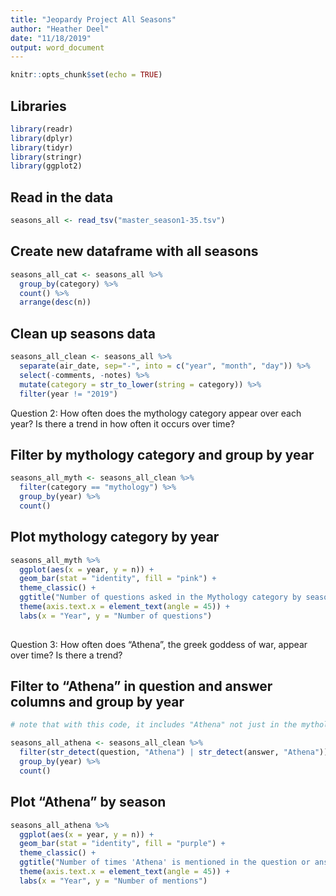 ```yaml
---
title: "Jeopardy Project All Seasons"
author: "Heather Deel"
date: "11/18/2019"
output: word_document
---
```


```r
knitr::opts_chunk$set(echo = TRUE)
```

## Libraries
```r
library(readr)
library(dplyr)
library(tidyr)
library(stringr)
library(ggplot2)
```

## Read in the data
```r
seasons_all <- read_tsv("master_season1-35.tsv")
```

## Create new dataframe with all seasons
```r
seasons_all_cat <- seasons_all %>%
  group_by(category) %>% 
  count() %>% 
  arrange(desc(n))
```

## Clean up seasons data
```r
seasons_all_clean <- seasons_all %>% 
  separate(air_date, sep="-", into = c("year", "month", "day")) %>% 
  select(-comments, -notes) %>% 
  mutate(category = str_to_lower(string = category)) %>% 
  filter(year != "2019")
```

Question 2: How often does the mythology category appear over each year? Is there a trend in how often it occurs over time?

## Filter by mythology category and group by year
```r
seasons_all_myth <- seasons_all_clean %>% 
  filter(category == "mythology") %>% 
  group_by(year) %>% 
  count()
```

## Plot mythology category by year
```r
seasons_all_myth %>% 
  ggplot(aes(x = year, y = n)) +
  geom_bar(stat = "identity", fill = "pink") +
  theme_classic() +
  ggtitle("Number of questions asked in the Mythology category by season") +
  theme(axis.text.x = element_text(angle = 45)) +
  labs(x = "Year", y = "Number of questions")
  
```

Question 3: How often does “Athena”, the greek goddess of war, appear over time? Is there a trend?

## Filter to "Athena" in question and answer columns and group by year
```r

# note that with this code, it includes "Athena" not just in the mythology category - increases occurrences from 21 to 103

seasons_all_athena <- seasons_all_clean %>% 
  filter(str_detect(question, "Athena") | str_detect(answer, "Athena")) %>% 
  group_by(year) %>% 
  count()
```

## Plot "Athena" by season
```r
seasons_all_athena %>% 
  ggplot(aes(x = year, y = n)) +
  geom_bar(stat = "identity", fill = "purple") +
  theme_classic() +
  ggtitle("Number of times 'Athena' is mentioned in the question or answer") +
  theme(axis.text.x = element_text(angle = 45)) +
  labs(x = "Year", y = "Number of mentions")
  
```






